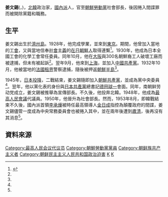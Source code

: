 {{noteTA
|G1=Country
|1=zh:北朝鮮; zh-cn:朝鲜; zh-tw:朝鮮; zh-hk:朝鮮; zh-sg:朝鲜;
}}

'''姜文錫'''({{lang|ko|강문석}}，{{bd|1906年||?|}})，[[北韓|北韓]]政治家，[[南朝鲜劳动党|國內派]]人，官至[[朝鮮勞動黨|朝鮮勞動黨]]社會部長，後因捲入間諜罪而被開除黨籍和職務。

==生平==
姜文錫出生於[[濟州島|濟州島]]。1928年，他完成學業，並來到[[東京|東京]]。期間，他曾加入當地的[[工會|工會]]，又與當地信奉[[社會主義|社會主義]]的[[在日朝鮮人|在日朝鮮人]]取得連繫<ref name="encykorea">{{Cite web |url=http://encykorea.aks.ac.kr/Contents/Contents?contents_id=E0001145 |title=강문석 |access-date=2014-01-07 |archive-date=2014-01-07 |archive-url=https://web.archive.org/web/20140107082911/http://encykorea.aks.ac.kr/Contents/Contents?contents_id=E0001145 |dead-url=no }}</ref>。1930年，他成為日本全國工會的化學工會常任委員。同年10月，他在[[大阪市|大阪]]與300名朝鮮裔工人破壞工廠而被逮捕，但未有被起訴<ref name="encykorea"/>。翌年9月，他來到[[上海|上海]]，並加入[[中國共產黨|中國共產黨]]。1932年10月，他被當地的[[上海法租界|法國租界]]警察逮捕，隨後被押返[[朝鮮半島|朝鮮半島]]<ref name="encykorea"/>。

1945年，[[日本投降|日本投降]]，二戰結束，姜文錫隨即加入[[朝鮮共產黨|朝鮮共產黨]]，並成為黨中央委員<ref name="encykorea"/>。翌年，他以黨化表的身份與[[日本共產黨|日本共產黨]]總書記[[德田球一|德田球一]]會面。同年，南朝鲜劳动党成立，姜文錫被推舉為宣傳部長。不久後，他投奔北韓。1948年，他成為[[最高人民會議|最高人民會議]]代議員。1950年，他晉升為社會部長。然而，1953年8月，即韓戰結束不久後，國內派首領[[李承燁_(政治家)|李承燁]]被時任最高領導人[[金日成|金日成]]指控為顛覆政府的間諜，姜文錫儘管一度成為中央常務委員會也被捲入其中，並在兩年後遭到[[肅清|肅清]]，後再沒有其消息<ref name="encykorea"/>。


==資料來源==
{{reflist}}

[[Category:最高人民会议代议员|Category:最高人民会议代议员]]
[[Category:朝鮮勞動黨黨員|Category:朝鮮勞動黨黨員]]
[[Category:朝鲜族共产主义者|Category:朝鲜族共产主义者]]
[[Category:朝鲜民主主义人民共和国政治迫害|Category:朝鲜民主主义人民共和国政治迫害]]
[[Category:濟州特別自治道出身人物|K]]
[[Category:姜姓|K]]